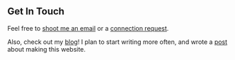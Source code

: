 ## Get In Touch

Feel free to [shoot me an email](mailto:kev.guo123@gmail.com) or a [connection request](https://www.linkedin.com/in/2018kguo/).

Also, check out my [blog](https://medium.com/@kev.guo123)! I plan to start writing more often, and wrote a [post](https://medium.com/@kev.guo123/rewriting-my-personal-website-with-gatsby-c08f3125d4dd) about making 
this website.